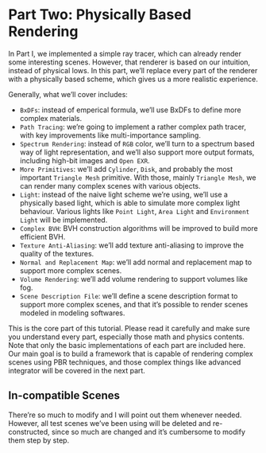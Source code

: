 # Part Two: Physically Based Rendering

In Part I, we implemented a simple ray tracer, which can already render some interesting scenes. However, that renderer is based on our intuition, instead of physical lows. In this part, we'll replace every part of the renderer with a physically based scheme, which gives us a more realistic experience.

Generally, what we'll cover includes:

-   `BxDFs`: instead of emperical formula, we'll use BxDFs to define more complex materials.
-   `Path Tracing`: we're going to implement a rather complex path tracer, with key improvements like multi-importance sampling.
-   `Spectrum Rendering`: instead of `RGB` color, we'll turn to a spectrum based way of light representation, and we'll also support more output formats, including high-bit images and `Open EXR`.
-   `More Primitives`: we'll add `Cylinder`, `Disk`, and probably the most important `Triangle Mesh` primitive. With those, mainly `Triangle Mesh`, we can render many complex scenes with various objects.
-   `Light`: instead of the naive light scheme we're using, we'll use a physically based light, which is able to simulate more complex light behaviour. Various lights like `Point Light`, `Area Light` and `Environment Light` will be implemented.
-   `Complex BVH`: BVH construction algorithms will be improved to build more efficient BVH.
-   `Texture Anti-Aliasing`: we'll add texture anti-aliasing to improve the quality of the textures.
-   `Normal and Replacement Map`: we'll add normal and replacement map to support more complex scenes.
-   `Volume Rendering`: we'll add volume rendering to support volumes like fog.
-   `Scene Description File`: we'll define a scene description format to support more complex scenes, and that it's possible to render scenes modeled in modeling softwares.

This is the core part of this tutorial. Please read it carefully and make sure you understand every part, especially those math and physics contents. Note that only the basic implementations of each part are included here. Our main goal is to build a framework that is capable of rendering complex scenes using PBR techniques, and those complex things like advanced integrator will be covered in the next part.

::: callout-note
## In-compatible Scenes

There're so much to modify and I will point out them whenever needed. However, all test scenes we've been using will be deleted and re-constructed, since so much are changed and it's cumbersome to modify them step by step.
:::